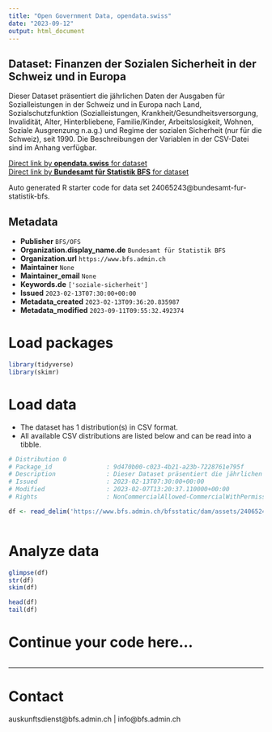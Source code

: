 ```yaml
---
title: "Open Government Data, opendata.swiss"
date: "2023-09-12"
output: html_document
---
```


## Dataset: Finanzen der Sozialen Sicherheit in der Schweiz und in Europa

Dieser Dataset präsentiert die jährlichen Daten der Ausgaben für Sozialleistungen in der Schweiz und in Europa nach Land, Sozialschutzfunktion (Sozialleistungen, Krankheit/Gesundheitsversorgung, Invalidität, Alter, Hinterbliebene, Familie/Kinder, Arbeitslosigkeit, Wohnen, Soziale Ausgrenzung n.a.g.) und Regime der sozialen Sicherheit (nur für die Schweiz), seit 1990. Die Beschreibungen der Variablen in der CSV-Datei sind im Anhang verfügbar.

[Direct link by **opendata.swiss** for dataset](https://opendata.swiss/de/dataset/finanzen-der-sozialen-sicherheit-in-der-schweiz-und-in-europa)<br>
[Direct link by **Bundesamt für Statistik BFS** for dataset](https://www.bfs.admin.ch/asset/de/ts-x-13.02.02.01)

Auto generated R starter code for data set 24065243@bundesamt-fur-statistik-bfs.

## Metadata

- **Publisher** `BFS/OFS`
- **Organization.display_name.de** `Bundesamt für Statistik BFS`
- **Organization.url** `https://www.bfs.admin.ch`
- **Maintainer** `None`
- **Maintainer_email** `None`
- **Keywords.de** `['soziale-sicherheit']`
- **Issued** `2023-02-13T07:30:00+00:00`
- **Metadata_created** `2023-02-13T09:36:20.835987`
- **Metadata_modified** `2023-09-11T09:55:32.492374`


# Load packages

```r

library(tidyverse)
library(skimr)

```

# Load data

-   The dataset has 1 distribution(s) in CSV format.
-   All available CSV distributions are listed below and can be read into a tibble.

```r

# Distribution 0
# Package_id               : 9d470b00-c023-4b21-a23b-7228761e795f
# Description              : Dieser Dataset präsentiert die jährlichen Daten der Ausgaben für Sozialleistungen in der Schweiz und in Europa nach Land, Sozialschutzfunktion (Sozialleistungen, Krankheit/Gesundheitsversorgung, Invalidität, Alter, Hinterbliebene, Familie/Kinder, Arbeitslosigkeit, Wohnen, Soziale Ausgrenzung n.a.g.) und Regime der sozialen Sicherheit (nur für die Schweiz), seit 1990. Die Beschreibungen der Variablen in der CSV-Datei sind im Anhang verfügbar.
# Issued                   : 2023-02-13T07:30:00+00:00
# Modified                 : 2023-02-07T13:20:37.110000+00:00
# Rights                   : NonCommercialAllowed-CommercialWithPermission-ReferenceRequired

df <- read_delim('https://www.bfs.admin.ch/bfsstatic/dam/assets/24065244/master')



```

# Analyze data

```r

glimpse(df)
str(df)
skim(df)

head(df)
tail(df)

```

# Continue your code here...

```r

```

------------------------------------------------------------------------

# Contact

auskunftsdienst@bfs.admin.ch | info@bfs.admin.ch

